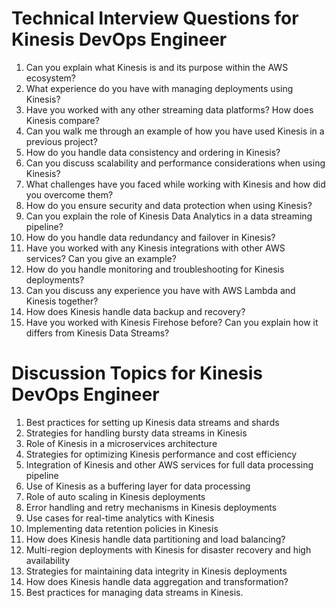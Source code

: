 

# Technical Interview Questions for Kinesis DevOps Engineer

1. Can you explain what Kinesis is and its purpose within the AWS ecosystem?
2. What experience do you have with managing deployments using Kinesis?
3. Have you worked with any other streaming data platforms? How does Kinesis compare?
4. Can you walk me through an example of how you have used Kinesis in a previous project?
5. How do you handle data consistency and ordering in Kinesis?
6. Can you discuss scalability and performance considerations when using Kinesis?
7. What challenges have you faced while working with Kinesis and how did you overcome them?
8. How do you ensure security and data protection when using Kinesis?
9. Can you explain the role of Kinesis Data Analytics in a data streaming pipeline?
10. How do you handle data redundancy and failover in Kinesis?
11. Have you worked with any Kinesis integrations with other AWS services? Can you give an example?
12. How do you handle monitoring and troubleshooting for Kinesis deployments?
13. Can you discuss any experience you have with AWS Lambda and Kinesis together?
14. How does Kinesis handle data backup and recovery?
15. Have you worked with Kinesis Firehose before? Can you explain how it differs from Kinesis Data Streams?

# Discussion Topics for Kinesis DevOps Engineer

1. Best practices for setting up Kinesis data streams and shards
2. Strategies for handling bursty data streams in Kinesis
3. Role of Kinesis in a microservices architecture
4. Strategies for optimizing Kinesis performance and cost efficiency
5. Integration of Kinesis and other AWS services for full data processing pipeline
6. Use of Kinesis as a buffering layer for data processing
7. Role of auto scaling in Kinesis deployments
8. Error handling and retry mechanisms in Kinesis deployments
9. Use cases for real-time analytics with Kinesis
10. Implementing data retention policies in Kinesis
11. How does Kinesis handle data partitioning and load balancing?
12. Multi-region deployments with Kinesis for disaster recovery and high availability
13. Strategies for maintaining data integrity in Kinesis deployments
14. How does Kinesis handle data aggregation and transformation?
15. Best practices for managing data streams in Kinesis.